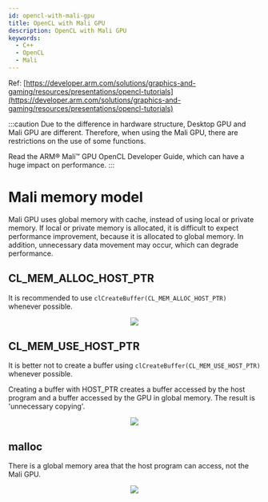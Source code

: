 ```yaml
---
id: opencl-with-mali-gpu
title: OpenCL with Mali GPU
description: OpenCL with Mali GPU
keywords:
  - C++
  - OpenCL
  - Mali
---
```



Ref: [https://developer.arm.com/solutions/graphics-and-gaming/resources/presentations/opencl-tutorials](https://developer.arm.com/solutions/graphics-and-gaming/resources/presentations/opencl-tutorials)

:::caution
Due to the difference in hardware structure, Desktop GPU and Mali GPU are different. Therefore, when using the Mali GPU, there are restrictions on the use of some functions.

Read the ARM® Mali™ GPU OpenCL Developer Guide, which can have a huge impact on performance.
:::

# Mali memory model

Mali GPU uses global memory with cache, instead of using local or private memory. If local or private memory is allocated, it is difficult to expect performance improvement, because it is allocated to global memory. In addition, unnecessary data movement may occur, which can degrade performance.

## CL_MEM_ALLOC_HOST_PTR

It is recommended to use `clCreateBuffer(CL_MEM_ALLOC_HOST_PTR)` whenever possible.

<center>
  <img
    src={useBaseUrl("img/lang/cpp/libraries/opencl/opencl-mali-alloc.png")}
  />
</center>

## CL_MEM_USE_HOST_PTR

It is better not to create a buffer using `clCreateBuffer(CL_MEM_USE_HOST_PTR)` whenever possible.

Creating a buffer with HOST_PTR creates a buffer accessed by the host program and a buffer accessed by the GPU in global memory. The result is 'unnecessary copying'.

<center>
  <img src={useBaseUrl("img/lang/cpp/libraries/opencl/opencl-mali-host.png")} />
</center>

## malloc

There is a global memory area that the host program can access, not the Mali GPU.

<center>
  <img
    src={useBaseUrl("img/lang/cpp/libraries/opencl/opencl-mali-malloc.png")}
  />
</center>
